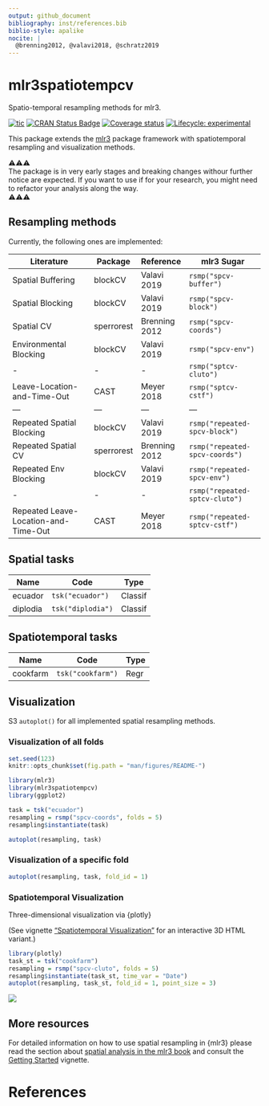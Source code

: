 ```yaml
---
output: github_document
bibliography: inst/references.bib
biblio-style: apalike
nocite: | 
  @brenning2012, @valavi2018, @schratz2019
---
```


# mlr3spatiotempcv

Spatio-temporal resampling methods for mlr3.

<!-- badges: start -->

[![tic](https://github.com/mlr-org/mlr3spatiotempcv/workflows/tic/badge.svg?branch=master)](https://github.com/mlr-org/mlr3spatiotempcv/actions) [![CRAN Status Badge](https://www.r-pkg.org/badges/version-ago/mlr3spatiotempcv)](https://cran.r-project.org/package=mlr3spatiotempcv) [![Coverage status](https://codecov.io/gh/mlr-org/mlr3spatiotempcv/branch/master/graph/badge.svg)](https://codecov.io/github/mlr-org/mlr3spatiotempcv?branch=master) [![Lifecycle: experimental](https://img.shields.io/badge/lifecycle-experimental-orange.svg)](https://www.tidyverse.org/lifecycle/#experimental) <!-- badges: end -->

This package extends the [mlr3](https://github.com/mlr-org/mlr3) package framework with spatiotemporal resampling and visualization methods.

⚠️⚠️⚠️\
The package is in very early stages and breaking changes withour further notice are expected. If you want to use if for your research, you might need to refactor your analysis along the way.\
⚠️⚠️⚠️

## Resampling methods

Currently, the following ones are implemented:

| Literature                           | Package    | Reference     | mlr3 Sugar                     |
|--------------------------------------|------------|---------------|--------------------------------|
| Spatial Buffering                    | blockCV    | Valavi 2019   | `rsmp("spcv-buffer")`          |
| Spatial Blocking                     | blockCV    | Valavi 2019   | `rsmp("spcv-block")`           |
| Spatial CV                           | sperrorest | Brenning 2012 | `rsmp("spcv-coords")`          |
| Environmental Blocking               | blockCV    | Valavi 2019   | `rsmp("spcv-env")`             |
| \-                                   | \-         | \-            | `rsmp("sptcv-cluto")`          |
| Leave-Location-and-Time-Out          | CAST       | Meyer 2018    | `rsmp("sptcv-cstf")`           |
| ---                                  | ---        | ---           | ---                            |
| Repeated Spatial Blocking            | blockCV    | Valavi 2019   | `rsmp("repeated-spcv-block")`  |
| Repeated Spatial CV                  | sperrorest | Brenning 2012 | `rsmp("repeated-spcv-coords")` |
| Repeated Env Blocking                | blockCV    | Valavi 2019   | `rsmp("repeated-spcv-env")`    |
| \-                                   | \-         | \-            | `rsmp("repeated-sptcv-cluto")` |
| Repeated Leave-Location-and-Time-Out | CAST       | Meyer 2018    | `rsmp("repeated-sptcv-cstf")`  |

## Spatial tasks

| Name     | Code              | Type    |
|----------|-------------------|---------|
| ecuador  | `tsk("ecuador")`  | Classif |
| diplodia | `tsk("diplodia")` | Classif |

## Spatiotemporal tasks

| Name     | Code              | Type |
|----------|-------------------|------|
| cookfarm | `tsk("cookfarm")` | Regr |

## Visualization

S3 `autoplot()` for all implemented spatial resampling methods.

### Visualization of all folds

```r
set.seed(123)
knitr::opts_chunk$set(fig.path = "man/figures/README-")
```

```r
library(mlr3)
library(mlr3spatiotempcv)
library(ggplot2)

task = tsk("ecuador")
resampling = rsmp("spcv-coords", folds = 5)
resampling$instantiate(task)

autoplot(resampling, task)
```

### Visualization of a specific fold

```r
autoplot(resampling, task, fold_id = 1)
```

### Spatiotemporal Visualization

Three-dimensional visualization via {plotly}

(See vignette ["Spatiotemporal Visualization"](https://mlr3spatiotempcv.mlr-org.com/articles/spatiotemp-viz.html) for an interactive 3D HTML variant.)

```r
library(plotly)
task_st = tsk("cookfarm")
resampling = rsmp("spcv-cluto", folds = 5)
resampling$instantiate(task_st, time_var = "Date")
autoplot(resampling, task_st, fold_id = 1, point_size = 3)
```

![](man/figures/spt-viz.png)

## More resources

For detailed information on how to use spatial resampling in {mlr3} please read the section about [spatial analysis in the mlr3 book](https://mlr3book.mlr-org.com/spatial.html) and consult the [Getting Started](https://mlr3spatiotempcv.mlr-org.com/articles/mlr3spatiotempcv.html) vignette.

# References

